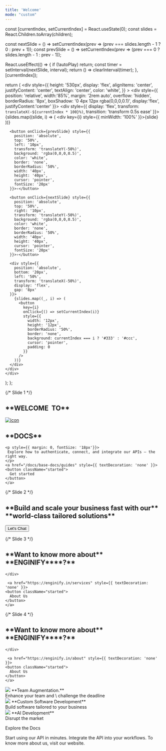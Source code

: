 ---
title: 'Welcome'
mode: "custom"
---


  const [currentIndex, setCurrentIndex] = React.useState(0);
  const slides = React.Children.toArray(children);

  const nextSlide = () => setCurrentIndex(prev => (prev === slides.length - 1 ? 0 : prev + 1));
  const prevSlide = () => setCurrentIndex(prev => (prev === 0 ? slides.length - 1 : prev - 1));

  React.useEffect(() => {
    if (!autoPlay) return;
    const timer = setInterval(nextSlide, interval);
    return () => clearInterval(timer);
  }, [currentIndex]);

  return (
    <div style={{
    height: '530px',
    display: 'flex',
    alignItems: 'center',
    justifyContent: 'center',
    textAlign: 'center',
    color: 'white',
  }} >
    <div style={{
      position: 'relative',
      width:'85%',
      margin: '2rem auto',
      overflow: 'hidden',
      borderRadius: '8px',
      boxShadow: '0 4px 12px rgba(0,0,0,0.1)',
      display:'flex',
      justifyContent:'center'
    }}>
      <div style={{
        display: 'flex',
        transform: `translateX(-${currentIndex * 100}%)`,
        transition: 'transform 0.5s ease'
      }}>
        {slides.map((slide, i) => (
          <div key={i} style={{ minWidth: '100%' }}>{slide}</div>
        ))}
      </div>

      <button onClick={prevSlide} style={{
        position: 'absolute',
        top: '50%',
        left: '10px',
        transform: 'translateY(-50%)',
        background: 'rgba(0,0,0,0.5)',
        color: 'white',
        border: 'none',
        borderRadius: '50%',
        width: '40px',
        height: '40px',
        cursor: 'pointer',
        fontSize: '20px'
      }}>‹</button>

      <button onClick={nextSlide} style={{
        position: 'absolute',
        top: '50%',
        right: '10px',
        transform: 'translateY(-50%)',
        background: 'rgba(0,0,0,0.5)',
        color: 'white',
        border: 'none',
        borderRadius: '50%',
        width: '40px',
        height: '40px',
        cursor: 'pointer',
        fontSize: '20px'
      }}>›</button>

      <div style={{
        position: 'absolute',
        bottom: '20px',
        left: '50%',
        transform: 'translateX(-50%)',
        display: 'flex',
        gap: '8px'
      }}>
        {slides.map((_, i) => (
          <button
            key={i}
            onClick={() => setCurrentIndex(i)}
            style={{
              width: '12px',
              height: '12px',
              borderRadius: '50%',
              border: 'none',
              background: currentIndex === i ? '#333' : '#ccc',
              cursor: 'pointer',
              padding: 0
            }}
          />
        ))}
      </div>
    </div>
    </div>
  );
};


<Carousel>

  
  {/* Slide 1 */}
  <div style={{
    background: 'url(/images/iconss/image1.webp) no-repeat center center',
    backgroundSize: 'cover',
    color: 'white',
    padding: '80px 20px',
    textAlign: 'center',
    height: '400px',
    display: 'flex',
    flexDirection: 'column',
    justifyContent: 'center',
    alignItems:'center'
  }}>
     <div style={{ display: 'flex', alignItems: 'center', gap: '0.5rem' }}>
         <h2 style={{fontSize:'45px',marginTop:'10px'}}><span style={{
            background: 'linear-gradient(91deg, #ffbd12 0, #e03d3d 80%)',
            WebkitBackgroundClip: 'text',
            WebkitTextFillColor: 'transparent'
         }}>**WELCOME &nbsp;TO**</span> </h2>
         <a href="https://enginify.in"> 
         <img src="/logo/enginify_logo.png" alt="icon"/></a>
         <h2 style={{fontSize:'45px',marginTop:'10px'}}><span style={{
            background: 'linear-gradient(91deg, #ffbd12 0, #e03d3d 80%)',
            WebkitBackgroundClip: 'text',
            WebkitTextFillColor: 'transparent'
         }}>**DOCS**</span></h2>
    </div>

    <p style={{ margin: 0, fontSize: '18px'}}>
     Explore how to authenticate, connect, and integrate our APIs — the right way.
    </p>
    <a href="/docs/base-docs/guides" style={{ textDecoration: 'none' }}>
    <button className="started">
      Get started
    </button>
    </a>
  </div>

  {/* Slide 2 */}
  <div style={{
    background: 'url(https://ik.imagekit.io/neuwx10vxnmeo/enginify/images/bg-intro-about-us_41LnDHOZA.jpg?updatedAt=1718015717328) no-repeat center center',
    backgroundSize: 'cover',
    color: 'white',
    padding: '80px 20px',
    textAlign: 'center',
    height: '400px',
    display: 'flex',
    flexDirection: 'column',
    justifyContent: 'center',
    alignItems: 'center'
  }}>
    <div style={{ display: 'flex', alignItems: 'center', gap: '0.5rem' }}>
         <h2 style={{fontSize:'45px',marginTop:'10px'}}>**Build and scale your business
fast with our**  
         <span style={{
            background: 'linear-gradient(91deg, #ffbd12 0, #e03d3d 80%)',
            WebkitBackgroundClip: 'text',
            WebkitTextFillColor: 'transparent'
         }}>**world-class
tailored solutions**</span></h2>
    </div>
     <a href="/docs/base-docs/guides" style={{ textDecoration: 'none' }}>
    <button className="started">
      Let's Chat
    </button>
    </a>
  </div>


  {/* Slide 3 */}
  <div style={{
    background: 'url(https://picsum.photos/1220/400?random=1)',
    color: 'white',
    padding: '80px 20px',
    textAlign: 'center',
    height: '400px',
    display: 'flex',
    flexDirection: 'column',
    justifyContent: 'center',
    alignItems:'center'
  }}>
    <div style={{ display: 'flex', alignItems: 'center', gap: '0.5rem' }}>
         <h2 style={{fontSize:'45px',marginTop:'10px'}}>**Want to know more about** <span style={{
            background: 'linear-gradient(91deg, #ffbd12 0, #e03d3d 80%)',
            WebkitBackgroundClip: 'text',
            WebkitTextFillColor: 'transparent'
         }}> **ENGINIFY**</span>**?** </h2>
         

    </div>
      
     <a href="https://enginify.in/services" style={{ textDecoration: 'none' }}>
    <button className="started">
      About Us
    </button>
    </a>
  </div>

   {/* Slide 4 */}
  <div style={{
    background: 'url(https://picsum.photos/1220/400?random=2)',
    color: 'white',
    padding: '80px 20px',
    textAlign: 'center',
    height: '400px',
    display: 'flex',
    flexDirection: 'column',
    justifyContent: 'center',
    alignItems:'center'
  }}>
    <div style={{ display: 'flex', alignItems: 'center', gap: '0.5rem' }}>
         <h2 style={{fontSize:'45px',marginTop:'10px'}}>**Want to know more about** <span style={{
            background: 'linear-gradient(91deg, #ffbd12 0, #e03d3d 80%)',
            WebkitBackgroundClip: 'text',
            WebkitTextFillColor: 'transparent'
         }}> **ENGINIFY**</span>**?** </h2>
         

    </div>
      
     <a href="https://enginify.in/about" style={{ textDecoration: 'none' }}>
    <button className="started">
      About Us
    </button>
    </a>
  </div>
</Carousel>


<div style={{
  display: 'flex',
  justifyContent: 'center',
  alignItems: 'center'
}}>
     <CardGroup cols={3}>
       <Card>
         <div style={{
        display: 'flex',
        alignItems: 'center',
        gap: '8px'
      }}>
         <img src="/images/i11.svg"/>
        **Team Augmentation.** <br/>
         Enhance your team and \
         challenge the deadline
        </div>
       </Card>
       <Card>
         <div style={{
        display: 'flex',
        alignItems: 'center',
        gap: '8px'
      }}>
         <img src="/images/i12.svg"/>
        **Custom Software Development** <br/>
         Build software
tailored to your business
        </div>
       </Card>
       <Card>
         <div style={{
        display: 'flex',
        alignItems: 'center',
        gap: '8px'
      }}>
         <img src="/images/i13.svg"/>
        **AI Development** <br/>
         Disrupt
the market
        </div>
       </Card>
     </CardGroup>
</div>



<p className="text-center mt-12 mb-8 text-[25px] text-[#000000] dark:text-white">
   Explore the Docs
</p>

<div className="flex justify-center mb-30 " >
     <div style={{marginBottom:'70px'}}>
        <CardGroup cols={3}>
          <Card
             title="Quickstart"
             icon="play"
             color="#9935e8"
             href="/docs/base-docs/guides"
             arrow="true"
          >
             Start using our API in minutes.
          </Card>
          <Card
             title="API Reference"
             icon="webhook"
             color="#9935e8"
             href="/api-reference/introduction"
             arrow="true"
          >
             Integrate the API into your workflows.
          </Card>
          <Card
             title="Go to our website"
             icon="globe"
             color="#9935e8"
             href="https://enginify.in/"
             arrow="true"
          >
             To know more about us, visit our website.
          </Card>
        </CardGroup>
    </div>
</div>
